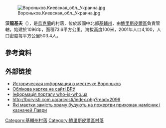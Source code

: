 {{coord|50|12|53|N|30|53|59|E|scale:30000|display=title}}

[[Image:Вороньков.Киевская_обл._Украина.jpg|right]]

'''沃龍基夫'''（{{lang-uk|Вороньків}}），是[[烏克蘭|烏克蘭]]的村落，位於該國中北部[[基輔州|基輔州]]，由[[鮑里斯皮爾區|鮑里斯皮爾區]]負責管轄，始建於1096年，面積73.6平方公里，海拔高度100米，2001年人口4,100，人口密度每平方公里503.4人。

==參考資料==
{{reflist}}

==外部链接==
* [http://www.surnameindex.info/info/poltava/pereyaslav/voronkov/index.html Историческая информация о местечке Вороньков] {{Wayback|url=http://www.surnameindex.info/info/poltava/pereyaslav/voronkov/index.html |date=20210214022559 }} {{ref-ru}}
* [http://gska2.rada.gov.ua/pls/z7502/A005?rdat1=11.04.2015&rf7571=15197 Облікова картка на сайті ВРУ]{{dead link|date=2018年3月 |bot=InternetArchiveBot |fix-attempted=yes }}
* [http://who-is-who.ua/main/page/msukuivshuna11/262/539 Інформація порталу who-is-who.ua]
* http://borvisti.com.ua/arcvisti/index.php?read=2096 {{Wayback|url=http://borvisti.com.ua/arcvisti/index.php?read=2096 |date=20110429063052 }}
* [https://web.archive.org/web/20151210182912/http://expres.ua/digest/2015/10/07/154696-mayetky-zamist-hramu-buduyut-pozhertvy-pryhozhan-namisnyk-kaznachey-lavry Які маєтки замість храму будують на пожертви прихожан намісник і казначей Лаври]

{{DEFAULTSORT:Вороньків}}
[[Category:基輔州村落|Category:基輔州村落]]
[[Category:鮑里斯皮爾區村落|Category:鮑里斯皮爾區村落]]


{{Kiev-geo-stub}}